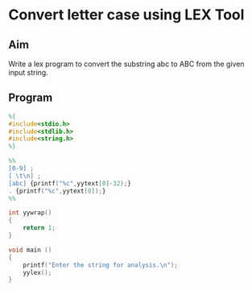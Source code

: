 # Convert letter case using LEX Tool

## Aim

Write a lex program to convert the substring abc to ABC from the given input string.

## Program

```lex showLineNumbers copy
%{
#include<stdio.h>
#include<stdlib.h>
#include<string.h>
%}

%%
[0-9] ;
[ \t\n] ;
[abc] {printf("%c",yytext[0]-32);}
. {printf("%c",yytext[0]);}
%%

int yywrap()
{
	return 1;
}

void main ()
{
	printf("Enter the string for analysis.\n");
	yylex();
}
```
